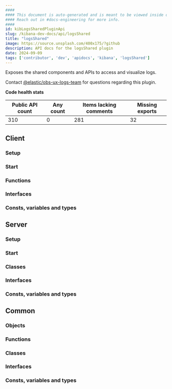 ```yaml
---
####
#### This document is auto-generated and is meant to be viewed inside our experimental, new docs system.
#### Reach out in #docs-engineering for more info.
####
id: kibLogsSharedPluginApi
slug: /kibana-dev-docs/api/logsShared
title: "logsShared"
image: https://source.unsplash.com/400x175/?github
description: API docs for the logsShared plugin
date: 2024-09-09
tags: ['contributor', 'dev', 'apidocs', 'kibana', 'logsShared']
---
```


Exposes the shared components and APIs to access and visualize logs.

Contact [@elastic/obs-ux-logs-team](https://github.com/orgs/elastic/teams/obs-ux-logs-team) for questions regarding this plugin.

**Code health stats**

| Public API count  | Any count | Items lacking comments | Missing exports |
|-------------------|-----------|------------------------|-----------------|
| 310 | 0 | 281 | 32 |

## Client

### Setup
<DocDefinitionList data={[logsSharedObj.client.setup]}/>

### Start
<DocDefinitionList data={[logsSharedObj.client.start]}/>

### Functions
<DocDefinitionList data={logsSharedObj.client.functions}/>

### Interfaces
<DocDefinitionList data={logsSharedObj.client.interfaces}/>

### Consts, variables and types
<DocDefinitionList data={logsSharedObj.client.misc}/>

## Server

### Setup
<DocDefinitionList data={[logsSharedObj.server.setup]}/>

### Start
<DocDefinitionList data={[logsSharedObj.server.start]}/>

### Classes
<DocDefinitionList data={logsSharedObj.server.classes}/>

### Interfaces
<DocDefinitionList data={logsSharedObj.server.interfaces}/>

### Consts, variables and types
<DocDefinitionList data={logsSharedObj.server.misc}/>

## Common

### Objects
<DocDefinitionList data={logsSharedObj.common.objects}/>

### Functions
<DocDefinitionList data={logsSharedObj.common.functions}/>

### Classes
<DocDefinitionList data={logsSharedObj.common.classes}/>

### Interfaces
<DocDefinitionList data={logsSharedObj.common.interfaces}/>

### Consts, variables and types
<DocDefinitionList data={logsSharedObj.common.misc}/>

